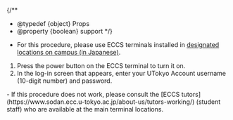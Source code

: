 
{/**
  * @typedef {object} Props
  * @property {boolean} support
  */}

- For this procedure, please use ECCS terminals installed in [designated locations on campus (in Japanese)](https://www.ecc.u-tokyo.ac.jp/announcement/2020/10/02_3224.html).

1. Press the power button on the ECCS terminal to turn it on.
2. In the log-in screen that appears, enter your UTokyo Account username (10-digit number) and password.

<If cond={props.support}>
- If this procedure does not work, please consult the [ECCS tutors](https://www.sodan.ecc.u-tokyo.ac.jp/about-us/tutors-working/) (student staff) who are available at the main terminal locations.
</If>
